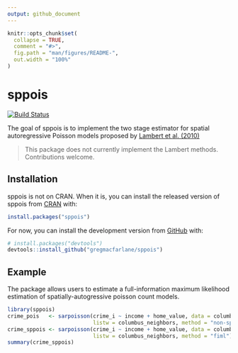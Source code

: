 ```yaml
---
output: github_document
---
```


<!-- README.md is generated from README.Rmd. Please edit that file -->

```r
knitr::opts_chunk$set(
  collapse = TRUE,
  comment = "#>",
  fig.path = "man/figures/README-",
  out.width = "100%"
)
```

# sppois

<!-- badges: start -->
[![Build Status](https://travis-ci.com/gregmacfarlane/sppois.svg?branch=master)](https://travis-ci.com/gregmacfarlane/sppois)
<!-- badges: end -->

The goal of sppois is to implement the two stage estimator for spatial autoregressive Poisson models proposed by [Lambert et al. (2010)](http://dx.doi.org/10.1016/j.regsciurbeco.2010.04.001)

> This package does not currently implement the Lambert methods. Contributions welcome.

## Installation

sppois is not on CRAN. When it is, you can install the released version of sppois from [CRAN](https://CRAN.R-project.org) with:

``` r
install.packages("sppois")
```

For now, you can install the development version from
[GitHub](https://github.com/) with:

``` r
# install.packages("devtools")
devtools::install_github("gregmacfarlane/sppois")
```
## Example

The package allows users to estimate a full-information maximum likelihood 
estimation of spatially-autogressive poisson count models.

```r
library(sppois)
crime_pois   <- sarpoisson(crime_i ~ income + home_value, data = columbus_crime,
                           listw = columbus_neighbors, method = "non-spatial") 
crime_sppois <- sarpoisson(crime_i ~ income + home_value, data = columbus_crime,
                           listw = columbus_neighbors, method = "fiml") 
summary(crime_sppois)
```

